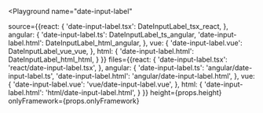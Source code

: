 

<Playground
  name="date-input-label"
  
  source={{react: {
             'date-input-label.tsx': DateInputLabel_tsx_react,
           },
           angular: {
             'date-input-label.ts': DateInputLabel_ts_angular,
             'date-input-label.html': DateInputLabel_html_angular,
           },
           vue: {
             'date-input-label.vue': DateInputLabel_vue_vue,
           },
           html: {
             'date-input-label.html': DateInputLabel_html_html,
           }
}}
  files={{react: {
            'date-input-label.tsx': 'react/date-input-label.tsx',
          },
          angular: {
            'date-input-label.ts': 'angular/date-input-label.ts',
            'date-input-label.html': 'angular/date-input-label.html',
          },
          vue: {
            'date-input-label.vue': 'vue/date-input-label.vue',
          },
          html: {
            'date-input-label.html': 'html/date-input-label.html',
          }
}}
  height={props.height}
  onlyFramework={props.onlyFramework}
></Playground>
